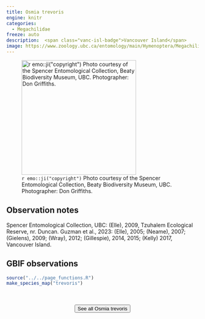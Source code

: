 ```yaml
---
title: Osmia trevoris
engine: knitr
categories:
  - Megachilidae
freeze: auto
description:  <span class="vanc-isl-badge">Vancouver Island</span>
image: https://www.zoology.ubc.ca/entomology/main/Hymenoptera/Megachilidae/Osmia%20trevoris%20female%20(3lateral)%20.jpg
---
```

![`r emo::ji("copyright")` Photo courtesy of the Spencer Entomological Collection, Beaty Biodiversity Museum, UBC. Photographer: Don Griffiths.](https://www.zoology.ubc.ca/entomology/main/Hymenoptera/Megachilidae/Osmia%20trevoris%20female%20(3lateral)%20.jpg){height=300}

## Observation notes  
Spencer Entomological Collection, UBC: (Elle), 2009, Tzuhalem Ecological Reserve, nr. <span class="hl-place-name">Duncan</span>. Guzman et al., 2023: (Elle), 2005; (Neame), 2007; (Gielens), 2009; (Wray), 2012; (Gillespie), 2014, 2015; (Kelly) 2017, <span class="hl-place-name"><span class="hl-place-name"><span class="hl-place-name">Vancouver</span> Is</span>land</span>.

## GBIF observations  


```r
source("../../page_functions.R")
make_species_map("trevoris")
```
<br><br>
<center>


<a href="https://www.zoology.ubc.ca/entomology/main/Hymenoptera/Megachilidae/Osmia%20trevoris.php"><button type="button" class="btn btn-secondary">See all Osmia trevoris <i class="fa-solid fa-arrow-up-right-from-square"></i> </button></a>
</center>
